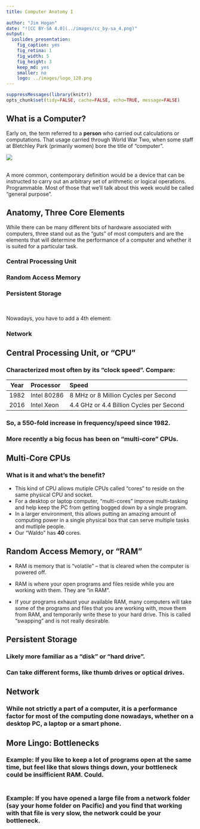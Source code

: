 ```yaml
---
title: Computer Anatomy I
  
author: "Jim Hogan"
date: "![CC BY-SA 4.0](../images/cc_by-sa_4.png)"
output:
  ioslides_presentation:
    fig_caption: yes
    fig_retina: 1
    fig_width: 5
    fig_height: 3
    keep_md: yes
    smaller: no
    logo: ../images/logo_128.png
---
```


```r
suppressMessages(library(knitr))
opts_chunk$set(tidy=FALSE, cache=FALSE, echo=TRUE, message=FALSE)
```
## What __is__ a Computer?

Early on, the term referred to a **person** who carried out calculations or computations. That usage carried through World War Two, when some staff at Bletchley Park (primarily women) bore the title of "computer".<br>

![](../images/220px-Colossus.jpg)

<br>A more common, contemporary definition would be a device that can be instructed to carry out an arbitrary set of arithmetic or logical operations. Programmable. Most of those that we'll talk about this week would be called "general purpose".

## Anatomy, Three Core Elements

While there can be many different bits of hardware associated with computers, three stand out as the "guts" of most computers and are the elements that will determine the performance of a computer and whether it is suited for a particular task. 

### Central Processing Unit

### Random Access Memory

### Persistent Storage
<br>
<p>Nowadays, you have to add a 4th element:
</p>

### Network

## Central Processing Unit, or "CPU"

### Characterized most often by its "clock speed".  Compare:

  Year Processor   Speed                                    
  ---- ----------- ----------
  1982 Intel 80286 8 MHz or 8 Million Cycles per Second    
  2016 Intel Xeon  4.4 GHz or 4.4 Billion Cycles per Second
  

### So, a 550-fold increase in frequency/speed since 1982.  
### More recently a big focus has been on "multi-core" CPUs.
 
## Multi-Core CPUs

### What is it and what's the benefit?

* This kind of CPU allows mutiple CPUs called "cores" to reside on the same physical CPU and socket.
<br>
* For a desktop or laptop computer, "multi-cores" improve multi-tasking and help keep the PC from getting bogged down by a single program.
<br>
* In a larger environment, this allows putting an amazing amount of computing power in a single physical box that can serve multiple tasks and mutliple people.
<br>
* Our "Waldo" has **40** cores.

## Random Access Memory, or "RAM"

* RAM is memory that is "volatile" -- that is cleared when the computer is powered off.

* RAM is where your open programs and files  reside while you are working with them.  They are "in RAM".

* If your programs exhaust your available RAM, many computers will take some of the programs and files that you are working with, move them from RAM, and temporarily write these to your hard drive.  This is called "swapping" and is not really desirable.



## Persistent Storage

### Likely more familiar as a "disk" or "hard drive".<br>

### Can take different forms, like thumb drives or optical drives.

## Network

### While not strictly a part of a computer, it is a performance factor for most of the computing done nowadays, whether on a desktop PC, a laptop or a smart phone. 

## More Lingo: Bottlenecks

### **Example:**  If you like to keep a lot of programs open at the same time, but feel like that slows things down, your bottleneck **could** be insifficient RAM.  Could.<br><br>

### **Example:** If you have opened a large file from a network folder (say your home folder on Pacific) and you find that working with that file is very slow, the network could be your bottleneck.